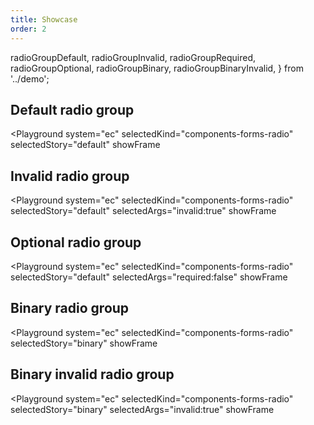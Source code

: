 ```yaml
---
title: Showcase
order: 2
---
```


  radioGroupDefault,
  radioGroupInvalid,
  radioGroupRequired,
  radioGroupOptional,
  radioGroupBinary,
  radioGroupBinaryInvalid,
} from '../demo';

## Default radio group

<Playground
  system="ec"
  selectedKind="components-forms-radio"
  selectedStory="default"
  showFrame
>
  <Html markup={radioGroupDefault} />
</Playground>

## Invalid radio group

<Playground
  system="ec"
  selectedKind="components-forms-radio"
  selectedStory="default"
  selectedArgs="invalid:true"
  showFrame
>
  <Html markup={radioGroupInvalid} />
</Playground>

## Optional radio group

<Playground
  system="ec"
  selectedKind="components-forms-radio"
  selectedStory="default"
  selectedArgs="required:false"
  showFrame
>
  <Html markup={radioGroupOptional} />
</Playground>

## Binary radio group

<Playground
  system="ec"
  selectedKind="components-forms-radio"
  selectedStory="binary"
  showFrame
>
  <Html markup={radioGroupBinary} />
</Playground>

## Binary invalid radio group

<Playground
  system="ec"
  selectedKind="components-forms-radio"
  selectedStory="binary"
  selectedArgs="invalid:true"
  showFrame
>
  <Html markup={radioGroupBinaryInvalid} />
</Playground>
